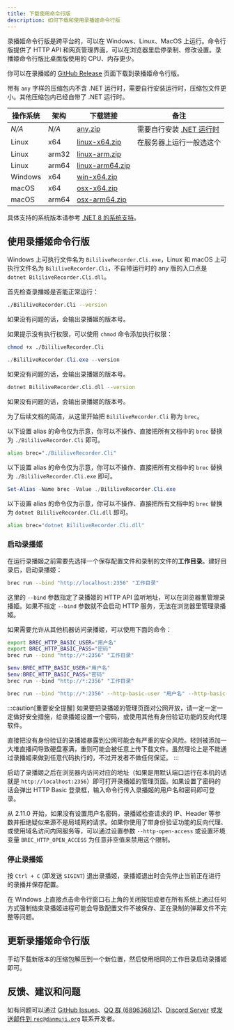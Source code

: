 ```yaml
---
title: 下载使用命令行版
description: 如何下载和使用录播姬命令行版
---
```



录播姬命令行版是跨平台的，可以在 Windows、Linux、MacOS 上运行。命令行版提供了 HTTP API 和网页管理界面，可以在浏览器里启停录制、修改设置。录播姬命令行版比桌面版使用的 CPU、内存更少。

你可以在录播姬的 [GitHub Release](https://github.com/BililiveRecorder/BililiveRecorder/releases) 页面下载到录播姬命令行版。

带有 `any` 字样的压缩包内不含 .NET 运行时，需要自行安装运行时，压缩包文件更小。其他压缩包内已经自带了 .NET 运行时。

| 操作系统 | 架构  | 下载链接                                                                                                                              | 备注                                                                               |
| -------- | ----- | ------------------------------------------------------------------------------------------------------------------------------------- | ---------------------------------------------------------------------------------- |
| _N/A_    | _N/A_ | [any.zip](https://github.com/BililiveRecorder/BililiveRecorder/releases/latest/download/BililiveRecorder-CLI-any.zip)                 | 需要自行安装 [.NET 运行时](https://dotnet.microsoft.com/zh-cn/download/dotnet/8.0) |
| Linux    | x64   | [linux-x64.zip](https://github.com/BililiveRecorder/BililiveRecorder/releases/latest/download/BililiveRecorder-CLI-linux-x64.zip)     | 在服务器上运行一般选这个                                                           |
| Linux    | arm32 | [linux-arm.zip](https://github.com/BililiveRecorder/BililiveRecorder/releases/latest/download/BililiveRecorder-CLI-linux-arm.zip)     |
| Linux    | arm64 | [linux-arm64.zip](https://github.com/BililiveRecorder/BililiveRecorder/releases/latest/download/BililiveRecorder-CLI-linux-arm64.zip) |
| Windows  | x64   | [win-x64.zip](https://github.com/BililiveRecorder/BililiveRecorder/releases/latest/download/BililiveRecorder-CLI-win-x64.zip)         |
| macOS    | x64   | [osx-x64.zip](https://github.com/BililiveRecorder/BililiveRecorder/releases/latest/download/BililiveRecorder-CLI-osx-x64.zip)         |
| macOS    | arm64 | [osx-arm64.zip](https://github.com/BililiveRecorder/BililiveRecorder/releases/latest/download/BililiveRecorder-CLI-osx-arm64.zip)     |

具体支持的系统版本请参考 [.NET 8 的系统支持](https://github.com/dotnet/core/blob/main/release-notes/8.0/supported-os.md)。

## 使用录播姬命令行版

Windows 上可执行文件名为 `BililiveRecorder.Cli.exe`，Linux 和 macOS 上可执行文件名为 `BililiveRecorder.Cli`，不自带运行时的 any 版的入口点是 `dotnet BililiveRecorder.Cli.dll`。

首先检查录播姬是否能正常运行：

<Tabs>
<TabItem label="Linux/macOS">

```bash
./BililiveRecorder.Cli --version
```

如果没有问题的话，会输出录播姬的版本号。

如果提示没有执行权限，可以使用 `chmod` 命令添加执行权限：

```bash
chmod +x ./BililiveRecorder.Cli
```

</TabItem>
<TabItem label="Windows PowerShell">

```powershell
./BililiveRecorder.Cli.exe --version
```

如果没有问题的话，会输出录播姬的版本号。

</TabItem>
<TabItem label="Any">

```bash
dotnet BililiveRecorder.Cli.dll --version
```

如果没有问题的话，会输出录播姬的版本号。

</TabItem>
</Tabs>

为了后续文档的简洁，从这里开始把 `BililiveRecorder.Cli` 称为 `brec`。

<Tabs>
<TabItem label="Linux/macOS">

以下设置 alias 的命令仅为示意，你可以不操作、直接把所有文档中的 `brec` 替换为 `./BililiveRecorder.Cli` 即可。

```bash
alias brec="./BililiveRecorder.Cli"
```

</TabItem>
<TabItem label="Windows PowerShell">

以下设置 alias 的命令仅为示意，你可以不操作、直接把所有文档中的 `brec` 替换为 `./BililiveRecorder.Cli.exe` 即可。

```powershell
Set-Alias -Name brec -Value ./BililiveRecorder.Cli.exe
```

</TabItem>
<TabItem label="Any">

以下设置 alias 的命令仅为示意，你可以不操作、直接把所有文档中的 `brec` 替换为 `dotnet BililiveRecorder.Cli.dll` 即可。

```bash
alias brec="dotnet BililiveRecorder.Cli.dll"
```

</TabItem>
</Tabs>

### 启动录播姬

在运行录播姬之前需要先选择一个保存配置文件和录制的文件的**工作目录**。建好目录后，启动录播姬：

```bash
brec run --bind "http://localhost:2356" "工作目录"
```

这里的 `--bind` 参数指定了录播姬的 HTTP API 监听地址，可以在浏览器里管理录播姬。如果不指定 `--bind` 参数就不会启动 HTTP 服务，无法在浏览器里管理录播姬。

如果需要允许从其他机器访问录播姬，可以使用下面的命令：

<Tabs>
<TabItem label="环境变量传参 (sh)">

```bash
export BREC_HTTP_BASIC_USER="用户名"
export BREC_HTTP_BASIC_PASS="密码"
brec run --bind "http://*:2356" "工作目录"
```

</TabItem>
<TabItem label="环境变量传参 (PowerShell)">

```powershell
$env:BREC_HTTP_BASIC_USER="用户名"
$env:BREC_HTTP_BASIC_PASS="密码"
brec run --bind "http://*:2356" "工作目录"
```

</TabItem>
<TabItem label="命令传参">

```bash
brec run --bind "http://*:2356" --http-basic-user "用户名" --http-basic-pass "密码" "工作目录"
```

</TabItem>
</Tabs>

:::caution[重要安全提醒]
如果要把录播姬的管理页面对公网开放，请一定一定一定做好安全措施，给录播姬设置一个密码，或使用其他有身份验证功能的反向代理软件。

直接把没有身份验证的录播姬暴露到公网可能会有严重的安全风险。轻则被添加一大堆直播间导致硬盘塞满，重则可能会被任意上传下载文件。虽然理论上是不能通过录播姬来做到任意代码执行的，不过开发者不做任何保证。
:::

启动了录播姬之后在浏览器内访问对应的地址（如果是用默认端口运行在本机的话就是 `http://localhost:2356`）即可打开录播姬的管理页面。如果设置了密码的话会弹出 HTTP Basic 登录框，输入命令行传入录播姬的用户名和密码即可登录。

从 2.11.0 开始，如果没有设置用户名密码，录播姬检查请求的 IP、Header 等参数并拒绝疑似来源不是局域网的请求。如果你使用了带身份验证功能的反向代理、或使用域名访问内网服务等，可以通过设置参数 `--http-open-access` 或设置环境变量 `BREC_HTTP_OPEN_ACCESS` 为任意非空值来禁用这个限制。

### 停止录播姬

按 `Ctrl + C` (即发送 `SIGINT`) 退出录播姬，录播姬退出时会先停止当前正在进行的录播并保存配置。

在 Windows 上直接点击命令行窗口右上角的关闭按钮或者在所有系统上通过任何方式强制结束录播姬进程可能会导致配置文件不被保存、正在录制的弹幕文件不完整等问题。

## 更新录播姬命令行版

手动下载新版本的压缩包解压到一个新位置，然后使用相同的工作目录启动录播姬即可。

## 反馈、建议和问题

如有问题可以通过 [GitHub Issues](https://github.com/BililiveRecorder/BililiveRecorder/issues)、[QQ 群 (689636812)](https://jq.qq.com/?_wv=1027&k=5NPC2dt)、[Discord Server](https://discord.gg/YQWtUsbGSw) 或[发送邮件到 `rec@danmuji.org`](mailto:rec@danmuji.org) 联系开发者。
